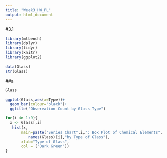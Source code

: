 ---
title: "Week3_HW_PL"
output: html_document
---
#3.1
```{r}
library(mlbench)
library(dplyr)
library(tidyr)
library(knitr)
library(ggplot2)
```
```{r}
data(Glass)
str(Glass)
```
##a
```{r}
Glass
```
```{r}
ggplot(Glass,aes(x=Type))+
  geom_bar(colour="black")+
  ggtitle("Observation Count by Glass Type")
```
```{r}
for(i in 1:9){
  x <- Glass[,i]
   hist(x,
       main=paste("Series Chart",i,": Box Plot of Chemical Elements",
          names(Glass)[i],"by Type of Glass"),
       xlab="Type of Glass",
       col = ("Dark Green"))
}
```